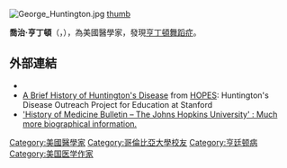 {{expand|time=2015-06-22T10:11:00+00:00}}
[[Image:George_Huntington.jpg|thumb]]
[[file:georgehuntington.jpg|thumb]]

'''喬治·亨丁頓'''（{{lang-en|George Huntington}}，{{bd|1850年|4月9日|1916年|3月3日|catIdx=George Huntington}}），為美國醫學家，發現[[亨丁頓舞蹈症|亨丁頓舞蹈症]]。

== 外部連結 ==
{{Commons category|George Huntington}}
{{Wikisource|On Chorea}}
{{Wikiquote| William_Osler | William Osler, including remarks about "On Chorea"}}
* {{Gutenberg author | id=Huntington,+George.+S. }}
*[https://web.archive.org/web/20100527193359/http://hopes.stanford.edu/basics/timeline/r0.html A Brief History of Huntington's Disease] from [[HOPES|HOPES]]: Huntington's Disease Outreach Project for Education at Stanford
*[https://web.archive.org/web/20090315220722/http://www.shv.ch/download/BiographyGeorgeHuntington.doc 'History of Medicine Bulletin – The Johns Hopkins University' : Much more biographical information.]

{{Clear}}
{{Authority control}}
{{DEFAULTSORT:Huntington, George}}
[[Category:美國醫學家|Category:美國醫學家]]
[[Category:哥倫比亞大學校友|Category:哥倫比亞大學校友]]
[[Category:亨廷顿病|Category:亨廷顿病]]
[[Category:美国医学作家|Category:美国医学作家]]

{{US-scientist-stub}}